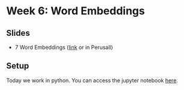 # Week 6: Word Embeddings

## Slides{.unnumbered}

- 7 Word Embeddings ([link](https://github.com/svallejovera/cpa_uwo/blob/main/slides/7%20Word%20Embeddings.pptx) or in Perusall) 

## Setup

Today we work in python. You can access the jupyter notebook [here]().
